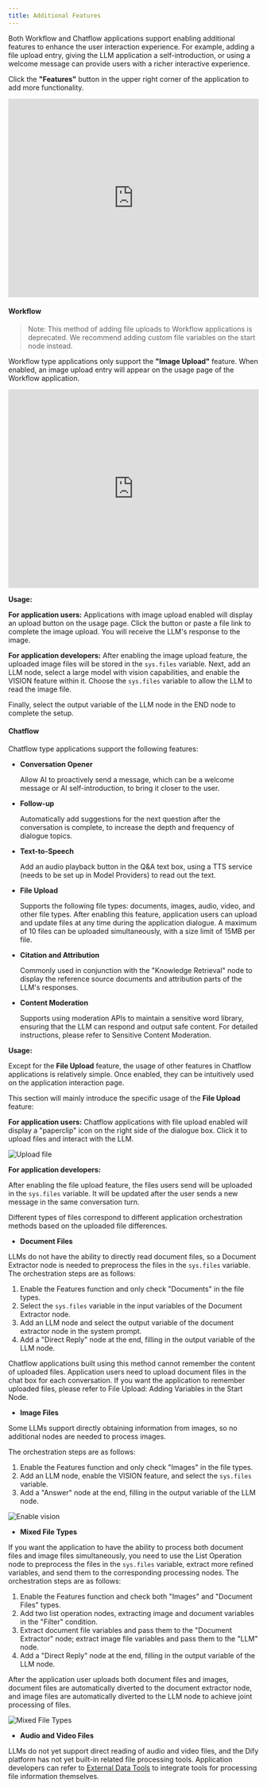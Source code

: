 ```yaml
---
title: Additional Features
---
```


Both Workflow and Chatflow applications support enabling additional features to enhance the user interaction experience. For example, adding a file upload entry, giving the LLM application a self-introduction, or using a welcome message can provide users with a richer interactive experience.

Click the **"Features"** button in the upper right corner of the application to add more functionality.

<iframe
  src="https://www.motionshot.app/walkthrough/6773d34ad27e58127b913945/embed?fullscreen=1&hideAsSteps=1&hideCopy=1&hideDownload=1&hideSteps=1"
  width="100%"
  height="400px"
  frameborder="0"
  allowfullscreen
></iframe>

#### Workflow

> Note: This method of adding file uploads to Workflow applications is deprecated. We recommend adding custom file variables on the start node instead.

Workflow type applications only support the **"Image Upload"** feature. When enabled, an image upload entry will appear on the usage page of the Workflow application.

<iframe
  src="https://www.motionshot.app/walkthrough/6773d3d86a0c3ed534f24da9/embed?fullscreen=1&hideAsSteps=1&hideCopy=1&hideDownload=1&hideSteps=1"
  width="100%"
  height="400px"
  frameborder="0"
  allowfullscreen
></iframe>

**Usage:**

**For application users:** Applications with image upload enabled will display an upload button on the usage page. Click the button or paste a file link to complete the image upload. You will receive the LLM's response to the image.

**For application developers:** After enabling the image upload feature, the uploaded image files will be stored in the `sys.files` variable. Next, add an LLM node, select a large model with vision capabilities, and enable the VISION feature within it. Choose the `sys.files` variable to allow the LLM to read the image file.

Finally, select the output variable of the LLM node in the END node to complete the setup.

#### Chatflow

Chatflow type applications support the following features:

*   **Conversation Opener**

    Allow AI to proactively send a message, which can be a welcome message or AI self-introduction, to bring it closer to the user.
*   **Follow-up**

    Automatically add suggestions for the next question after the conversation is complete, to increase the depth and frequency of dialogue topics.
*   **Text-to-Speech**

    Add an audio playback button in the Q\&A text box, using a TTS service (needs to be set up in Model Providers) to read out the text.
*   **File Upload**

    Supports the following file types: documents, images, audio, video, and other file types. After enabling this feature, application users can upload and update files at any time during the application dialogue. A maximum of 10 files can be uploaded simultaneously, with a size limit of 15MB per file.
*   **Citation and Attribution**

    Commonly used in conjunction with the "Knowledge Retrieval" node to display the reference source documents and attribution parts of the LLM's responses.
*   **Content Moderation**

    Supports using moderation APIs to maintain a sensitive word library, ensuring that the LLM can respond and output safe content. For detailed instructions, please refer to Sensitive Content Moderation.

**Usage:**

Except for the **File Upload** feature, the usage of other features in Chatflow applications is relatively simple. Once enabled, they can be intuitively used on the application interaction page.

This section will mainly introduce the specific usage of the **File Upload** feature:

**For application users:** Chatflow applications with file upload enabled will display a "paperclip" icon on the right side of the dialogue box. Click it to upload files and interact with the LLM.

![Upload file](https://assets-docs.dify.ai/dify-enterprise-mintlify/en/guides/workflow/b18af11da3f339c496193d9732906849.png)

**For application developers:**

After enabling the file upload feature, the files users send will be uploaded in the `sys.files` variable. It will be updated after the user sends a new message in the same conversation turn.

Different types of files correspond to different application orchestration methods based on the uploaded file differences.

* **Document Files**

LLMs do not have the ability to directly read document files, so a Document Extractor node is needed to preprocess the files in the `sys.files` variable. The orchestration steps are as follows:

1. Enable the Features function and only check "Documents" in the file types.
2. Select the `sys.files` variable in the input variables of the Document Extractor node.
3. Add an LLM node and select the output variable of the document extractor node in the system prompt.
4. Add a "Direct Reply" node at the end, filling in the output variable of the LLM node.

Chatflow applications built using this method cannot remember the content of uploaded files. Application users need to upload document files in the chat box for each conversation. If you want the application to remember uploaded files, please refer to File Upload: Adding Variables in the Start Node.

* **Image Files**

Some LLMs support directly obtaining information from images, so no additional nodes are needed to process images.

The orchestration steps are as follows:

1. Enable the Features function and only check "Images" in the file types.
2. Add an LLM node, enable the VISION feature, and select the `sys.files` variable.
3. Add a "Answer" node at the end, filling in the output variable of the LLM node.

![Enable vision](https://assets-docs.dify.ai/dify-enterprise-mintlify/en/guides/workflow/3a3582bd9bc8ea94bbdbfeefe6a78571.png)

* **Mixed File Types**

If you want the application to have the ability to process both document files and image files simultaneously, you need to use the List Operation node to preprocess the files in the `sys.files` variable, extract more refined variables, and send them to the corresponding processing nodes. The orchestration steps are as follows:

1. Enable the Features function and check both "Images" and "Document Files" types.
2. Add two list operation nodes, extracting image and document variables in the "Filter" condition.
3. Extract document file variables and pass them to the "Document Extractor" node; extract image file variables and pass them to the "LLM" node.
4. Add a "Direct Reply" node at the end, filling in the output variable of the LLM node.

After the application user uploads both document files and images, document files are automatically diverted to the document extractor node, and image files are automatically diverted to the LLM node to achieve joint processing of files.

![<strong>Mixed File Types</strong>](https://assets-docs.dify.ai/dify-enterprise-mintlify/en/guides/workflow/66471e8e67b2ede0c94bfa1cffeab834.png)

* **Audio and Video Files**

LLMs do not yet support direct reading of audio and video files, and the Dify platform has not yet built-in related file processing tools. Application developers can refer to [External Data Tools](/en/guides/extension/api-based-extension/external-data-tool) to integrate tools for processing file information themselves.
